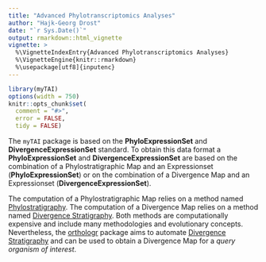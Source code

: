 ```yaml
---
title: "Advanced Phylotranscriptomics Analyses"
author: "Hajk-Georg Drost"
date: "`r Sys.Date()`"
output: rmarkdown::html_vignette
vignette: >
  %\VignetteIndexEntry{Advanced Phylotranscriptomics Analyses}
  %\VignetteEngine{knitr::rmarkdown}
  %\usepackage[utf8]{inputenc}
---
```


```r
library(myTAI)
options(width = 750)
knitr::opts_chunk$set(
  comment = "#>",
  error = FALSE,
  tidy = FALSE)
```


The `myTAI` package is based on the __PhyloExpressionSet__ and __DivergenceExpressionSet__ standard.
To obtain this data format a __PhyloExpressionSet__ and __DivergenceExpressionSet__ are based
on the combination of a Phylostratigraphic Map and an Expressionset (__PhyloExpressionSet__) or
on the combination of a Divergence Map and an Expressionset (__DivergenceExpressionSet__).

The computation of a Phylostratigraphic Map relies on a method named [Phylostratigraphy](http://www.sciencedirect.com/science/article/pii/S0168952507002995).
The computation of a Divergence Map relies on a method named [Divergence Stratigraphy](http://www.nature.com/nature/journal/v490/n7418/full/nature11394.html).
Both methods are computationally expensive and include many methodologies and evolutionary concepts.
Nevertheless, the [orthologr](https://github.com/HajkD/orthologr) package aims to automate [Divergence Stratigraphy](http://www.nature.com/nature/journal/v490/n7418/full/nature11394.html)
and can be used to obtain a Divergence Map for a _query organism of interest_.